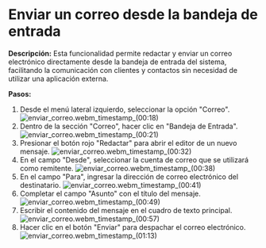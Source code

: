 # Enviar un correo desde la bandeja de entrada

**Descripción:** Esta funcionalidad permite redactar y enviar un correo electrónico directamente desde la bandeja de entrada del sistema, facilitando la comunicación con clientes y contactos sin necesidad de utilizar una aplicación externa.

**Pasos:**

1.  Desde el menú lateral izquierdo, seleccionar la opción "Correo". ![enviar_correo.webm_timestamp_(00:18)](https://files-public-web.s3-us-west-2.amazonaws.com/1978/video_screenshots/2025/08/14/screenshot_1755174919_0_689dd8070ed1d.jpg)
2.  Dentro de la sección "Correo", hacer clic en "Bandeja de Entrada". ![enviar_correo.webm_timestamp_(00:21)](https://files-public-web.s3-us-west-2.amazonaws.com/1978/video_screenshots/2025/08/14/screenshot_1755174919_1_689dd80765712.jpg)
3.  Presionar el botón rojo "Redactar" para abrir el editor de un nuevo mensaje. ![enviar_correo.webm_timestamp_(00:32)](https://files-public-web.s3-us-west-2.amazonaws.com/1978/video_screenshots/2025/08/14/screenshot_1755174919_2_689dd807add3b.jpg)
4.  En el campo "Desde", seleccionar la cuenta de correo que se utilizará como remitente. ![enviar_correo.webm_timestamp_(00:38)](https://files-public-web.s3-us-west-2.amazonaws.com/1978/video_screenshots/2025/08/14/screenshot_1755174920_3_689dd808169b3.jpg)
5.  En el campo "Para", ingresar la dirección de correo electrónico del destinatario. ![enviar_correo.webm_timestamp_(00:41)](https://files-public-web.s3-us-west-2.amazonaws.com/1978/video_screenshots/2025/08/14/screenshot_1755174920_4_689dd808543a4.jpg)
6.  Completar el campo "Asunto" con el título del mensaje. ![enviar_correo.webm_timestamp_(00:49)](https://files-public-web.s3-us-west-2.amazonaws.com/1978/video_screenshots/2025/08/14/screenshot_1755174920_5_689dd80888600.jpg)
7.  Escribir el contenido del mensaje en el cuadro de texto principal. ![enviar_correo.webm_timestamp_(00:57)](https://files-public-web.s3-us-west-2.amazonaws.com/1978/video_screenshots/2025/08/14/screenshot_1755174920_6_689dd808d2c36.jpg)
8.  Hacer clic en el botón "Enviar" para despachar el correo electrónico. ![enviar_correo.webm_timestamp_(01:13)](https://files-public-web.s3-us-west-2.amazonaws.com/1978/video_screenshots/2025/08/14/screenshot_1755174921_7_689dd8094334b.jpg)